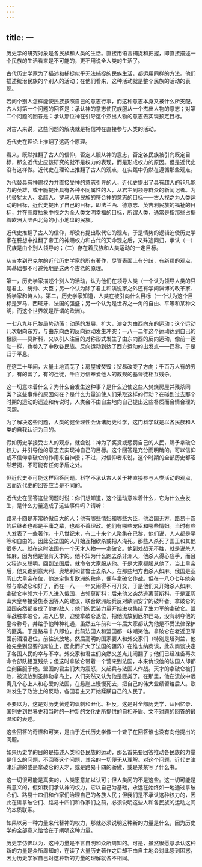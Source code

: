 ```yaml
---
---
---
```

title: 一
---



历史学的研究对象是各民族和人类的生活。直接用语言捕捉和把握，即直接描述一个民族的生活看来是不可能的，更不用说全人类的生活了。

古代历史学家为了描述和捕捉似乎无法捕捉的民族生活，都运用同样的方法。他们描述统治民族的个别人的活动；在他们看来，这种活动就是整个民族的活动的表现。

若问个别人怎样能使民族按照自己的意志行事，而这种意志本身又被什么所支配，古人对第一个问题的回答是：承认神的意志使民族服从一个杰出人物的意志；对第二个问题的回答是：承认那位神在引导这个杰出人物的意志去实现预定目标。

对古人来说，这些问题的解决就是相信神在直接参与人类的活动。

近代史在理论上推翻了这两个原理。

看来，既然推翻了古人的信仰，否定人服从神的意志，否定各民族被引向既定目标，那么近代史应该研究的就不是权力的表现，而是形成权力的原因。但是近代史没有这样做。近代史在理论上推翻了古人的观点，在实践中仍然在遵循那些观点。

为代替具有神赐权力并直接受神的意志引导的人，近代史提出了具有超人的非凡能力的英雄，或干脆提出具有各种不同属性的人，从君主到领导群众的新闻记者。为代替犹太人、希腊人、罗马人等民族的符合神的意志的目标——古人视之为人类运动的目标，近代史提出了自己的目标，即法兰西、德意志、英吉利民族的福祉的目标，并在高度抽象中视之为全人类文明幸福的目标，所谓人类，通常是指那些占据着欧洲大陆西北角的小小地盘的民族。

近代史推翻了古人的信仰，却没有提出取代它的观点，于是情势的逻辑迫使历史学家在臆想中推翻了帝王的神赐权力和古代的天命观之后，又殊途同归，承认（一）民族是由个别人领导的；（二）存在着民族和人类运动的一定目标。

从吉本到巴克尔的近代历史学家的所有著作，尽管表面上有分歧，有新颖的观点，其基础都不可避免地是这两个古老的原理。

第一，历史学家描述个别人的活动，认为他们在领导人类（一个认为领导人类的只是君主、统帅、大臣；另一个认为除了君主和演说家之外还有学问渊博的改革家、哲学家和诗人）。第二，历史学家知道，人类在被引向什么目标（一个认为这个目标是罗马、西班牙、法国的强盛；另一个认为是世界之一角的自由、平等和某种文明，而这个世界就是所谓的欧洲）。

一七八九年巴黎局势动荡；动荡的发展、扩大，演变为由西向东的运动；这个运动几次朝向东方，与由东向西的反向运动发生冲突；一八一二年这个运动达到自己的极限——莫斯科，又以引人注目的对称形式发生了由东向西的反向运动，像前一运动一样，也卷入了中欧各民族。反向运动到达了西方运动的出发点——巴黎，于是归于平息。

在这二十年间，大量土地荒芜了；房屋被焚毁；贸易改变了方向；千百万人有的穷了，有的富了，有的迁徙，千百万信奉爱他人的教规的基督徒相互残杀。

这一切意味着什么？为什么会发生这种事？是什么迫使这些人焚烧房屋并残杀同类？这些事件的原因何在？是什么力量迫使人们采取这样的行动？在碰到过去那个时期的运动的遗迹和传说时，人类会不由自主地向自己提出这些朴质而合情合理的问题。

为了解决这些问题，人类的健全理性会诉诸历史科学，这门科学就是以各民族和人类的自我认识为目的。

假如历史学接受古人的观点，就会说：神为了奖赏或惩罚自己的人民，赐予拿破仑权力，并引导他的意志去实现神自己的目标。这个回答是充分而明确的。可以信仰或不信仰拿破仑的作用来自神授；不过，对信仰者来说，这个时期的全部历史都昭然若揭，不可能有任何矛盾之处。

但近代史不可能这样回答问题。科学不承认古人关于神直接参与人类活动的观点，因而近代史的回答应当是不同的。

近代史在回答这些问题时说：你们想知道，这个运动意味着什么，它为什么会发生，是什么力量造成了这些事件吗？请听：

路易十四是非常骄傲自大的人；他有哪些情妇和哪些大臣，他治国无方。路易十四的后继者也都是平庸之辈，也都不善理政。他们有哪些宠臣和哪些情妇。当时有些人发表了一些著作。十八世纪末，有二十来个人聚集在巴黎，他们说，人人都是平等和自由的。因此全法国的人开始互相砍杀或把人淹死。那些人杀死了国王和其他很多人。就在这时法国有一个天才人物——拿破仑。他到处战无不胜，就是说杀人如麻，因为他是很有天才的。他不知为什么跑去杀非洲人，他杀人得心应手，而且又狡诈又聪明，回到法国后，就命令大家服从他。于是大家都服从他了。当上皇帝后，他又跑到意大利、奥地利和普鲁士去杀人。在那些地方也杀人如麻。俄国是亚历山大皇帝在位，他决定恢复欧洲的秩序，便与拿破仑作战。但在一八○七年他突然与拿破仑和好了，而在一八一一年又闹得不可开交，于是他们又开始杀人如麻。拿破仑率领六十万人进入俄国，占领莫斯科；后来他又突然逃离莫斯科，于是亚历山大皇帝接受施泰因等人的建议，联合欧洲起兵反对欧洲安宁的破坏者。拿破仑的盟国突然都变成了他的敌人；他们的武装力量开始进攻集结了生力军的拿破仑。盟军战胜拿破仑，进入巴黎，迫使拿破仑退位，把他流放到厄尔巴岛，没有剥夺他的皇帝称号，并给予他种种礼遇，虽然五年前和一年后大家都认为他是不受法律保护的匪类。于是路易十八即位，此前法国人和盟国都一味嘲笑他。拿破仑在老近卫军面前洒泪退位，前往流放地。然后高明的国家要人和外交家们（特别是塔列兰，他抢先坐到显要的席位上，因此而扩大了法国的疆界）在维也纳商谈，此次商谈决定了各国人民的幸与不幸。外交家和君主们突然又差点儿闹翻了；他们已经准备再次命令部队相互残杀；但这时拿破仑带着一个营来到法国，本来仇恨他的法国人却都立刻臣服于他。盟国的君主们大为震怒，又起兵与法国人作战。天才的拿破仑被打败，被流放到圣赫勒拿岛上，人们突然又认为他是匪类了。在那里，他在流放中远离几个心上人和心爱的法国，在悬崖上慢慢死去，把自己的伟大业绩留给后人。欧洲发生了政治上的反动，各国君主又开始蹂躏自己的人民了。

不要以为，这是对历史著述的讽刺和丑化。相反，这是对全部历史学，从回忆录、国别史到世界史和当时的一种新的文化史所提供的自相矛盾、文不对题的回答的最温和的表述。

这些回答的奇怪和可笑，是由于近代历史学像一个聋子在回答谁也没有向他提出的问题。

如果历史学的目的是描述人类和各民族的运动，那么首先要回答推动各民族的力量是什么的问题，不回答这个问题，其余的一切便无从理解。对这个问题，近代史津津乐道的或是拿破仑的天才，或是路易十四的骄傲，或是某某写了什么书。

这一切很可能是真实的，人类愿意加以认可；但人类问的不是这些。这一切可能是有意义的，假如我们承认神的权力，它以自己为基础，永远在始终如一地通过拿破仑们、路易十四们和作家们治理自己的各族人民；但我们是不承认这种权力的，因此在讲拿破仑们、路易十四们和作家们之前，必须说明这些人和各民族的运动之间的本质联系。

如果以另一种力量来代替神的权力，那就必须说明这种新的力量是什么，因为历史学的全部意义恰恰在于阐明这种力量。

历史学仿佛以为，这种力量是不言自明和众所周知的。可是，虽然很愿意承认这种新的力量是众所周知的，在读了大量历史著作之后却不由自主地会对此感到困惑，因为历史学家自己对这种新的力量的理解就各不相同。